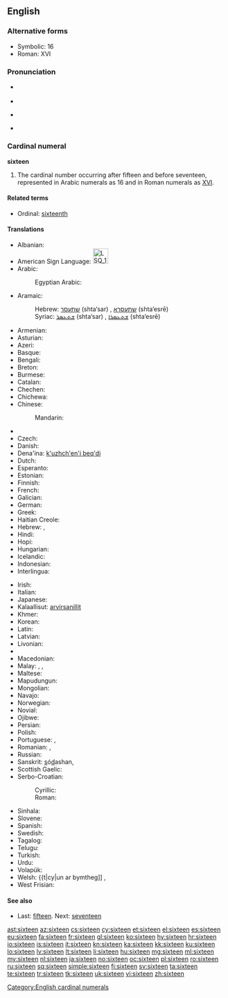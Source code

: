 ==English==

===Alternative forms===
* Symbolic: 16
* Roman: XVI

===Pronunciation===
* {{qualifier|next word stressed near the first syllable}}
*: {{a|UK|US}} {{IPA|/ˈsɪks.tiːn/}}
* {{audio|en-us-sixteen.ogg|Audio (US)}}
* {{qualifier|next word stressed after the first syllable}}
*: {{a|UK|US}} {{IPA|/ˌsɪksˈtiːn/}}
* {{rhymes|iːn}}

===Cardinal numeral===
'''sixteen'''

# The cardinal number occurring after fifteen and before seventeen, represented in Arabic numerals as 16 and in Roman numerals as [[XVI]].

====Related terms====
* Ordinal: [[sixteenth]]

====Translations====
{{trans-top|cardinal number 16}}
* Albanian: {{t|sq|gjashtëmbëdhjetë }}
* American Sign Language: [[Image:LSQ 16.jpg|35px]]
* Arabic: {{t-|ar|ستة عشر|alt=سِتَّةَ عَشَرَ|tr=sittata 3ashara}}
*: Egyptian Arabic: {{tø|arz|ستاشر|tr=sittaashar|sc=Arab|xs=Egyptian Arabic}}
* Aramaic:
*: Hebrew: [[שתעסר]] (shta‘sar) {{m}}, [[שתעסרא]] (shta‘esrē) {{f}}
*: Syriac: [[ܫܬܥܣܪ]] (shta‘sar) {{m}}, [[ܫܬܥܣܪܐ]] (shta‘esrē) {{f}}
* Armenian: {{t+|hy|տասնվեց|tr=tasnvec'}}
* Asturian: {{t|ast|dieciséis}}
* Azeri: {{t|az|on altı}}
* Basque: {{t|eu|hamasei}}
* Bengali: {{t|bn|সোলো|tr=sholo}}
* Breton: {{t|br|c'hwezek}}
* Burmese: {{t|my|ဆယ့်ခြောက်|tr=hsè.chauk|sc=Mymr}}
* Catalan: {{t+|ca|setze}}
* Chechen: {{tø|ce|ялхитта|tr=yalxitta}}
* Chichewa: {{tø|ny|khumi n'zisanu n'chimodzi}}
* Chinese:
*: Mandarin: {{t|cmn|十六|tr=shíliù}}
* {{trreq|crh}}
* Czech: {{t-|cs|šestnáct}}
* Danish: {{t+|da|seksten}}
* Dena'ina: [[k'uzhch'en'i beq'di]]
* Dutch: {{t+|nl|zestien|f}}
* Esperanto: {{t-|eo|dek ses|xs=Esperanto}}
* Estonian: {{t-|et|kuusteist}}
* Finnish: {{t+|fi|kuusitoista}}
* French: {{t+|fr|seize}}
* Galician: {{t+|gl|dezaseis|xs=Galician}}
* German: {{t+|de|sechzehn}}
* Greek: {{t+|el|δεκαέξι|tr=dekaéxi}}
* Haitian Creole: {{tø|ht|sèz}}
* Hebrew: {{t|he|שש עשרה|alt=שֵׁשׁ־עֶשְׂרֵה|tr=shesh esre|f}} {{qualifier|used in counting}}, {{t|he|ששה עשר|alt=שִׁשָּׁה־עָשָׂר|tr=shisha asar|m}}
* Hindi: {{t+|hi|सोलह|tr=solah|xs=Hindi}}
* Hopi: {{tø|hop|pakwt niikyang navay siikya’ta}}
* Hungarian: {{t+|hu|tizenhat}}
* Icelandic: {{t+|is|sextán}}
* Indonesian: {{t|id|enam belas}}
* Interlingua: {{t|ia|dece-sex}}
{{trans-mid}}
* Irish: {{t|ga|sé déag}}
* Italian: {{t+|it|sedici|m}}
* Japanese: {{t|ja|十六|tr=じゅうろく, jū-roku}}
* Kalaallisut: [[arvirsanillit]]
* Khmer: {{t|km|ដប់ប្រាំមួយ|tr=dop pram muoy}}
* Korean: {{t|ko|열여섯|tr=yeolyeoseot}}
* Latin: {{t+|la|sedecim|alt=sēdecim}}
* Latvian: {{t|lv|sešpadsmit}}
* Livonian: {{t|liv|kūžtuoistõn}}
* {{trreq|lb}}
* Macedonian: {{t|mk|шеснаесет|tr=šesnáeset}}
* Malay: {{t|ms|enam belas}}, {{t|ms|sepuluh enam}}, {{t|ms|satu puluh enam}}
* Maltese: {{t|mt|sittax}}
* Mapudungun: {{tø|arn|marikayu}}
* Mongolian: {{t|mn| арван зургаа‎|sc=Cyrl}}
* Navajo: {{t|nv|hastą́ʼáadah}}
* Norwegian: {{t+|no|seksten}}
* Novial: {{t|nov|dek-six}}
* Ojibwe: {{tø|oj|ashi-ingodwaaswi}}
* Persian: {{t|fa|شانزده|tr=šânzdah|xs=Persian}}
* Polish: {{t+|pl|szesnaście}}
* Portuguese: {{t|pt|dezasseis}}, {{t|pt|dezesseis}}
* Romanian: {{t|ro|șaisprezece}}, {{t|ro|șaișpe}} {{qualifier|informal}}
* Russian: {{t+|ru|шестнадцать|tr=šestnádtsat’}}
* Sanskrit: <u>s</u>ó<u>d</u>ashan, {{t|sa|सोस्दषन्|tr=sódashan|xs=Sanskrit}}
* Scottish Gaelic: {{t-|gd|sia|xs=Scottish Gaelic}} {{t-|gd|deug|xs=Scottish Gaelic}}
* Serbo-Croatian:
*: Cyrillic: {{t|sh|шеснаест}}
*: Roman: {{t|sh|šesnaest}}
* Sinhala: {{t|si|දහසය|tr=dhahasaya}}
* Slovene: {{t|sl|šestnajst}}
* Spanish: {{t+|es|dieciséis|m}}
* Swedish: {{t+|sv|sexton}}
* Tagalog: {{t|tl|labing-anim}}
* Telugu: {{t|te|పదహారు}}
* Turkish: {{t+|tr|on altı}}
* Urdu: {{t-|ur|سولہ|tr=solah|xs=Urdu}}
* Volapük: {{t|vo|degmäl}}
* Welsh: {{t|cy|un ar bymtheg]] {{qualifier|vigesimal, traditional}}, {{t|cy|un deg chwech}} {{qualifier|decimal}}
* West Frisian: {{t|fy|sechstjin}}
{{trans-bottom}}

====See also====
* Last: [[fifteen]]. Next: [[seventeen]]

[[Category:English cardinal numerals]]

[[ast:sixteen]]
[[az:sixteen]]
[[cs:sixteen]]
[[cy:sixteen]]
[[et:sixteen]]
[[el:sixteen]]
[[es:sixteen]]
[[eu:sixteen]]
[[fa:sixteen]]
[[fr:sixteen]]
[[gl:sixteen]]
[[ko:sixteen]]
[[hy:sixteen]]
[[hr:sixteen]]
[[io:sixteen]]
[[is:sixteen]]
[[it:sixteen]]
[[kn:sixteen]]
[[ka:sixteen]]
[[kk:sixteen]]
[[ku:sixteen]]
[[lo:sixteen]]
[[lv:sixteen]]
[[lt:sixteen]]
[[li:sixteen]]
[[hu:sixteen]]
[[mg:sixteen]]
[[ml:sixteen]]
[[my:sixteen]]
[[nl:sixteen]]
[[ja:sixteen]]
[[no:sixteen]]
[[oc:sixteen]]
[[pl:sixteen]]
[[ro:sixteen]]
[[ru:sixteen]]
[[sq:sixteen]]
[[simple:sixteen]]
[[fi:sixteen]]
[[sv:sixteen]]
[[ta:sixteen]]
[[te:sixteen]]
[[tr:sixteen]]
[[tk:sixteen]]
[[uk:sixteen]]
[[vi:sixteen]]
[[zh:sixteen]]